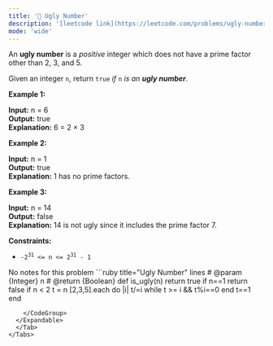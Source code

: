 ```yaml
---
title: '🧩 Ugly Number'
description: '[leetcode link](https://leetcode.com/problems/ugly-number/description/)'
mode: 'wide'
---
```

<Tabs>
  <Tab title="Question" icon="circle-question" iconType="regular">
    <Card>
      <p>An <strong>ugly number</strong> is a <em>positive</em> integer which does not have a prime factor other than 2, 3, and 5.</p>  <p>Given an integer <code>n</code>, return <code>true</code> <em>if</em> <code>n</code> <em>is an <strong>ugly number</strong></em>.</p>   <p><strong class="example">Example 1:</strong></p>   <strong>Input:</strong> n = 6 <br/> <strong>Output:</strong> true <br/> <strong>Explanation:</strong> 6 = 2 &times; 3   <p><strong class="example">Example 2:</strong></p>   <strong>Input:</strong> n = 1 <br/> <strong>Output:</strong> true <br/> <strong>Explanation:</strong> 1 has no prime factors.   <p><strong class="example">Example 3:</strong></p>   <strong>Input:</strong> n = 14 <br/> <strong>Output:</strong> false <br/> <strong>Explanation:</strong> 14 is not ugly since it includes the prime factor 7.    <p><strong>Constraints:</strong></p>  <ul>  <li><code>-2<sup>31</sup> &lt;= n &lt;= 2<sup>31</sup> - 1</code></li> </ul> 
    </Card>
  </Tab>
  <Tab title="Solution" icon="lightbulb" iconType="regular" >
    <Card>
      No notes for this problem
    </Card>
  <Expandable title="code">
    <CodeGroup dropdown>
```ruby title="Ugly Number" lines
# @param {Integer} n
# @return {Boolean}
def is_ugly(n)
  return true if n==1
  return false if n < 2
  t = n
  [2,3,5].each do |i|
     t/=i while t >= i && t%i==0
  end
  t==1
end

```
    </CodeGroup>
  </Expandable>
  </Tab>
</Tabs>